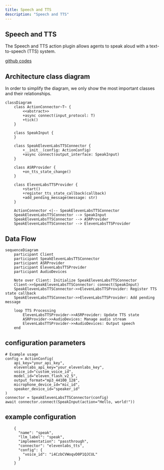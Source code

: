 ```yaml
---
title: Speech and TTS
description: "Speech and TTS"
---
```


## Speech and TTS

The Speech and TTS action plugin allows agents to speak aloud with a text-to-speech (TTS) system.

[github codes](https://github.com/openmind/OM1/blob/main/src/actions/speak/connector/elevenlabs_tts.py)

## Architecture class diagram

In order to simplify the diagram, we only show the most important classes and their relationships.

```mermaid
classDiagram
    class ActionConnector~T~ {
        <<abstract>>
        +async connect(input_protocol: T)
        +tick()
    }

    class SpeakInput {
    }

    class SpeakElevenLabsTTSConnector {
        +__init__(config: ActionConfig)
        +async connect(output_interface: SpeakInput)
    }

    class ASRProvider {
        +on_tts_state_change()
    }

    class ElevenLabsTTSProvider {
        +start()
        +register_tts_state_callback(callback)
        +add_pending_message(message: str)
    }

    ActionConnector <|-- SpeakElevenLabsTTSConnector
    SpeakElevenLabsTTSConnector --> SpeakInput
    SpeakElevenLabsTTSConnector --> ASRProvider
    SpeakElevenLabsTTSConnector --> ElevenLabsTTSProvider
```

## Data Flow

```mermaid
sequenceDiagram
    participant Client
    participant SpeakElevenLabsTTSConnector
    participant ASRProvider
    participant ElevenLabsTTSProvider
    participant AudioDevices

    Note over Client: Initialize SpeakElevenLabsTTSConnector
    Client->>SpeakElevenLabsTTSConnector: connect(SpeakInput)
    SpeakElevenLabsTTSConnector->>ElevenLabsTTSProvider: Register TTS state callback
    SpeakElevenLabsTTSConnector->>ElevenLabsTTSProvider: Add pending message
    
    loop TTS Processing
        ElevenLabsTTSProvider->>ASRProvider: Update TTS state
        ASRProvider->>AudioDevices: Manage audio stream
        ElevenLabsTTSProvider->>AudioDevices: Output speech
    end
```

## configuration parameters

```
# Example usage
config = ActionConfig(
    api_key="your_api_key",
    elevenlabs_api_key="your_elevenlabs_key",
    voice_id="custom_voice_id",
    model_id="eleven_flash_v2_5",
    output_format="mp3_44100_128",
    microphone_device_id="mic_id",
    speaker_device_id="speaker_id"
)
connector = SpeakElevenLabsTTSConnector(config)
await connector.connect(SpeakInput(action="Hello, world!"))
```

## example configuration

```
    {
      "name": "speak",
      "llm_label": "speak",
      "implementation": "passthrough",
      "connector": "elevenlabs_tts",
      "config": {
        "voice_id": "i4CzbCVWoqvD0P1QJCUL"
      }
    }
```
